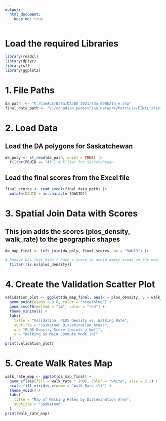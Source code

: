 ```yaml
---
output:
  html_document:
    keep_md: true
---
```


# Load the required Libraries 

```r
library(readxl)
library(dplyr)
library(sf)
library(ggplot2)
```


# 1. File Paths 

```r
da_path  <- "V:/CanALE/Data/DA/DA_2021/lda_000b21a_e.shp" 
final_data_path <- "V:/canadian_pedestrian_network/Patricia/FINAL.xlsx"
```

# 2. Load Data 
## Load the DA polygons for Saskatchewan

```r
da_poly <- st_read(da_path, quiet = TRUE) |>
  filter(PRUID == "47") # Filter for Saskatchewan
```

## Load the final scores from the Excel file

```r
final_scores <- read_excel(final_data_path) |>
  mutate(DAUID = as.character(DAUID))
```

# 3. Spatial Join Data with Scores 
## This join adds the scores (plos_density, walk_rate) to the geographic shapes

```r
da_map_final <- left_join(da_poly, final_scores, by = "DAUID") |>

# Remove DAs that didn't have a score to avoid empty areas on the map
  filter(!is.na(plos_density))
```
  
# 4. Create the Validation Scatter Plot 

```r
validation_plot <- ggplot(da_map_final, aes(x = plos_density, y = walk_rate * 100)) +
  geom_point(alpha = 0.6, color = "steelblue") +
  geom_smooth(method = "lm", color = "red") + 
  theme_minimal() +
  labs(
    title = "Validation: PLOS Density vs. Walking Rate",
    subtitle = "Saskatoon Dissemination Areas",
    x = "PLOS Density Score (points / km²)",
    y = "Walking as Main Commute Mode (%)"
  )
print(validation_plot)
```

# 5. Create Walk Rates Map

```r
walk_rate_map <- ggplot(da_map_final) +
  geom_sf(aes(fill = walk_rate * 100), color = "white", size = 0.1) +
  scale_fill_viridis_c(name = "Walk Rate (%)") +
  theme_void() +
  labs(
    title = "Map of Walking Rates by Dissemination Area",
    subtitle = "Saskatoon"
  )
print(walk_rate_map)
```

